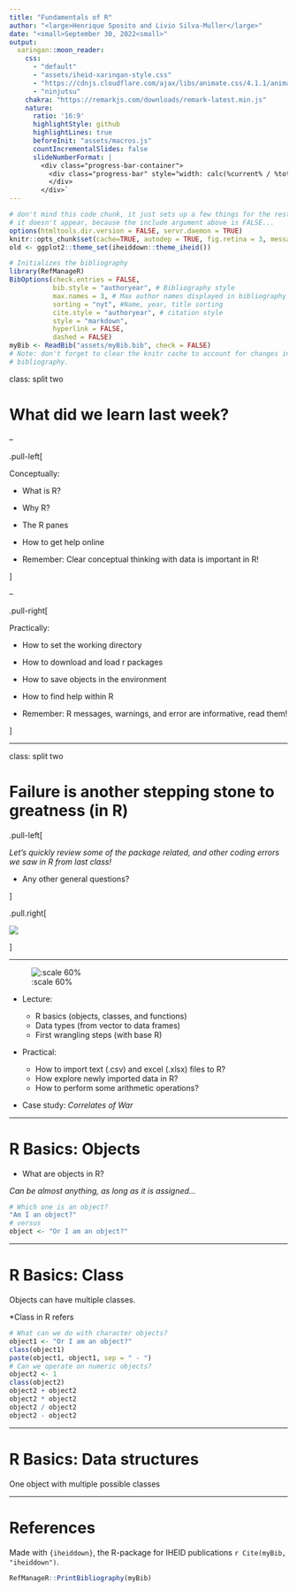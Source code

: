 ```yaml
---
title: "Fundamentals of R"
author: "<large>Henrique Sposito and Livio Silva-Muller</large>"
date: "<small>September 30, 2022<small>"
output:
  xaringan::moon_reader:
    css: 
      - "default"
      - "assets/iheid-xaringan-style.css"
      - "https://cdnjs.cloudflare.com/ajax/libs/animate.css/4.1.1/animate.min.css"
      - "ninjutsu"
    chakra: "https://remarkjs.com/downloads/remark-latest.min.js"
    nature:
      ratio: '16:9'
      highlightStyle: github
      highlightLines: true
      beforeInit: "assets/macros.js"
      countIncrementalSlides: false
      slideNumberFormat: |
        <div class="progress-bar-container">
          <div class="progress-bar" style="width: calc(%current% / %total% * 100%);">
          </div>
        </div>`
---
```

```r
# don't mind this code chunk, it just sets up a few things for the rest
# it doesn't appear, because the include argument above is FALSE...
options(htmltools.dir.version = FALSE, servr.daemon = TRUE)
knitr::opts_chunk$set(cache=TRUE, autodep = TRUE, fig.retina = 3, message = FALSE, warning = FALSE)
old <- ggplot2::theme_set(iheiddown::theme_iheid())
```

```r
# Initializes the bibliography
library(RefManageR)
BibOptions(check.entries = FALSE,
           bib.style = "authoryear", # Bibliography style
           max.names = 3, # Max author names displayed in bibliography
           sorting = "nyt", #Name, year, title sorting
           cite.style = "authoryear", # citation style
           style = "markdown",
           hyperlink = FALSE,
           dashed = FALSE)
myBib <- ReadBib("assets/myBib.bib", check = FALSE)
# Note: don't forget to clear the knitr cache to account for changes in the
# bibliography.
```

class: split two

# What did we learn last week?

--

.pull-left[

Conceptually:

- What is R?

- Why R?

- The R panes

- How to get help online

- Remember: Clear conceptual thinking with data is important in R!

]

--

.pull-right[

Practically:

- How to set the working directory

- How to download and load r packages

- How to save objects in the environment

- How to find help within R

- Remember: R messages, warnings, and error are informative, read them!

]

---

class: split two

# Failure is another stepping stone to greatness (in R)

.pull-left[

*Let's quickly review some of the package related, and other coding errors we saw in R from last class!*

- Any other general questions?

]

.pull.right[

![](https://media.giphy.com/media/11kEuHSQAXXiGQ/giphy.gif)

]

---

![:scale 60%](assets/images/roadmap.png)

- Lecture:

  - R basics (objects, classes, and functions)
  - Data types (from vector to data frames)
  - First wrangling steps (with base R)

- Practical:

  - How to import text (.csv) and excel (.xlsx) files to R?
  - How explore newly imported data in R?
  - How to perform some arithmetic operations?

- Case study: *Correlates of War*

---

# R Basics: Objects

- What are objects in R?

*Can be almost anything, as long as it is assigned...*

```r
# Which one is an object?
"Am I an object?"
# versus
object <- "Or I am an object?"
```

---

# R Basics: Class

Objects can have multiple classes.

*Class in R refers

```r
# What can we do with character objects?
object1 <- "Or I am an object?"
class(object1)
paste(object1, object1, sep = " - ")
# Can we operate on numeric objects?
object2 <- 1
class(object2)
object2 + object2
object2 * object2
object2 / object2
object2 - object2
```

---

# R Basics: Data structures

One object with multiple possible classes



---

# References

Made with `{iheiddown}`, the R-package for IHEID publications
`r Cite(myBib, "iheiddown")`.

```r
RefManageR::PrintBibliography(myBib)
```
